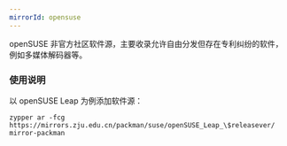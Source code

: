 ```yaml
---
mirrorId: opensuse
---
```


openSUSE 非官方社区软件源，主要收录允许自由分发但存在专利纠纷的软件，
例如多媒体解码器等。

### 使用说明

以 openSUSE Leap 为例添加软件源：

```
zypper ar -fcg https://mirrors.zju.edu.cn/packman/suse/openSUSE_Leap_\$releasever/ mirror-packman
```
